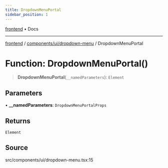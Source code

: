 ```yaml
---
title: DropdownMenuPortal
sidebar_position: 1
---
```


[frontend](../../../..) • Docs

***

[frontend](../../../..) / [components/ui/dropdown-menu](..) / DropdownMenuPortal

# Function: DropdownMenuPortal()

> **DropdownMenuPortal**(`__namedParameters`): `Element`

## Parameters

• **\_\_namedParameters**: `DropdownMenuPortalProps`

## Returns

`Element`

## Source

src/components/ui/dropdown-menu.tsx:15
